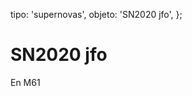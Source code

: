 
  tipo: 'supernovas',
  objeto: 'SN2020 jfo',
};

# SN2020 jfo

En M61

<Imagen
  src="registro/sn2020-jfo_20200517_sn2020jfo._20200517.jpg"
  fecha="20200517"
/>